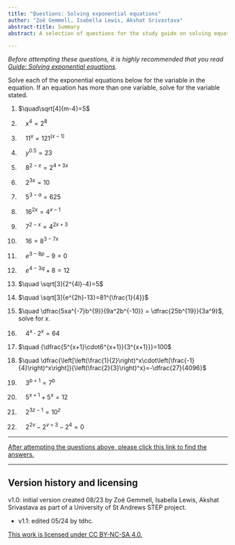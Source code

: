 ```yaml
---
title: "Questions: Solving exponential equations"
author: "Zoë Gemmell, Isabella Lewis, Akshat Srivastava"
abstract-title: Summary
abstract: A selection of questions for the study guide on solving equations involving indices.

---
```


*Before attempting these questions, it is highly recommended that you read [Guide: Solving exponential equations](../studyguides/solvingeqsindices.qmd).*

Solve each of the exponential equations below for the variable in the equation. If an equation has more than one variable, solve for the variable stated.

1. $\quad\sqrt[4]{m-4}=5$


2. $\quad x^4=2^8$
 

3. $\quad 11^x=121^{(x-1)}$
 

4. $\quad y^{0.5}=23$
 

5. $\quad 8^{2-x}=2^{4+3x}$
 

6. $\quad 2^{3x}=10$
 

7. $\quad 5^{3-a}=625$
 

8. $\quad 16^{2x}=4^{x-1}$
 

9. $\quad 7^{2-x}=4^{2x+3}$
 

10. $\quad 16=8^{3-7x}$
 

11. $\quad e^{3-8p}-9=0$
 

12. $\quad e^{4-3q}+8=12$
 

13. $\quad \sqrt[3]{2^{4l}-4}=5$
 

14. $\quad \sqrt[3]{e^{2h}-13}=81^{\frac{1}{4}}$
 

15. $\quad \dfrac{5xa^{-7}b^{9}}{9a^2b^{-10}} = \dfrac{25b^{19}}{3a^9}$, solve for $x$.
 

16. $\quad 4^x\cdot 2^x=64$
 

17. $\quad {\dfrac{5^{x+1}\cdot6^{x+1}}{3^{x+1}}}=100$
 

18. $\quad \dfrac{\left[\left(\frac{1}{2}\right)^x\cdot\left(\frac{-1}{4}\right)^x\right]}{\left(\frac{2}{3}\right)^x}=-\dfrac{27}{4096}$
 

19. $\quad 3^{b+1}=7^b$
 

20. $\quad 5^{x+1}+5^x=12$
 

21. $\quad 2^{3z-1}=10^z$
 

22. $\quad 2^{2v}-2^{v+3}-2^4=0$


<!-- ## Q4 {-} -->
<!-- Simplify the following expressions:\ -->

<!-- 4.1. $\sqrt{8}$\ -->

<!-- 4.2. $\sqrt{3}\cdot\sqrt{7}$\ -->

<!-- 4.3. $(\frac{\sqrt{24}}{\sqrt{6}})$\ -->

<!-- 4.4. $(\sqrt{5})^2$\ -->

<!-- 4.5. $(\sqrt{2})^4$\ -->

<!-- 4.6. $\sqrt{75}$\ -->

<!-- 4.7. $\sqrt{4^3}\cdot\sqrt[3]{8}$\ -->

<!-- 4.8. $\sqrt{6}\cdot\sqrt{15}$\ -->

<!-- 4.9. $\sqrt{75}-\sqrt{27}$\ -->

<!-- 4.10. $(8+\sqrt{2})\cdot(3-\sqrt{2})$\ -->

<!-- 4.11. $(3\sqrt{7})^2(8\sqrt{3})^2$\ -->

<!-- 4.12. $(3-\sqrt{8})^2$\ -->

<!-- 4.13. $(7+\sqrt{5})\cdot(1+\sqrt{5})$\ -->

<!-- 4.14. $\sqrt{45}+\sqrt{125}$\ -->

<!-- 4.15. $\sqrt{108}$ -->


<!-- ## Q5 {-} -->
<!-- Simplify the following:\ -->

<!-- 5.1. $\frac{8}{\sqrt{3}}$\ -->

<!-- 5.2. $\frac{7+\sqrt{5}}{3+\sqrt{5}}$\ -->

<!-- 5.3. $(\frac{2-\sqrt{3}}{3+\sqrt{3}})$\ -->

<!-- 5.4. $\frac{21}{2+\sqrt{3}}$\ -->

<!-- 5.5. $\frac{1}{4-\sqrt{8}}$\ -->

---

[After attempting the questions above, please click this link to find the answers.](../answers/as-solvingeqsindices.qmd)

---

## Version history and licensing {-}

v1.0: initial version created 08/23 by Zoë Gemmell, Isabella Lewis, Akshat Srivastava as part of a University of St Andrews STEP project.

  - v1.1: edited 05/24 by tdhc.

[This work is licensed under CC BY-NC-SA 4.0.](https://creativecommons.org/licenses/by-nc-sa/4.0/?ref=chooser-v1)

